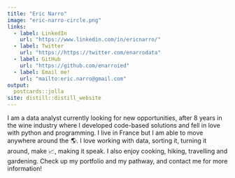 ```yaml
---
title: "Eric Narro"
image: "eric-narro-circle.png"
links:
  - label: LinkedIn
    url: "https://www.linkedin.com/in/ericnarro/"
  - label: Twitter
    url: "https://https://twitter.com/enarrodata"
  - label: GitHub
    url: "https://github.com/enarroied"
  - label: Email me!
    url: "mailto:eric.narro@gmail.com"
output:
  postcards::jolla
site: distill::distill_website
---
```


I am a data analyst currently looking for new opportunities, after 8 years in the wine industry where I developed code-based solutions and fell in love with python and programming. I live in France but I am able to move anywhere around the 🌎. I love working with data, sorting it, turning it around, make 📈, making it speak. I also enjoy cooking, hiking, travelling and gardening. Check up my portfolio and my pathway, and contact me for more information!